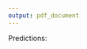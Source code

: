 ```yaml
---
output: pdf_document
---
```



Predictions:

\begin{enumerate}

\item The first hypothesis relies on a well-known restriction on the Spanish 
rhyme, namely that Spanish only allows a maximum of three rhyme segments 
(Harris 1983).  Thus if a sequence of CGVGC:  

\begin{center}Consonant + Glide + Vowel + Glide + Consonant\end{center}

is allowed (e.g., nonce word la.ca.puais.to) the glide should be in the onset, 
because otherwise the rhyme would contain four segments and would be illicit. 
Stimuli in this group consisted of four-syllable nonce words that contained a 
postconsonantal high vocoid followed by a triphthong (four segment rhyme or 
complex onset + three segment rhyme). Four syllable words were created to 
avoid a glide + vowel sequence too close to the beginning or end of the word, 
positions known to favor hiatuses in some dialects (Hualde 1999, 2005).
 
O sea, que no debería haber hiato en estas secuencias y el vocoide que sigue 
al ataque debería ser una deslizada, lo mismo que el que precede a la coda
 
\item The second set of stimuli was designed around the hypothesis that, if the 
glide is in the onset, there should be onset co-occurrence restrictions, i.e., 
only some combinations of consonant + glide should be possible as complex 
clusters. For instance, a palatal consonant + homorganic glide [j] (e.g., 
\*ch[j]aba) should be disallowed because their articulations are too similar. 
For the second set of stimuli, subjects were also given a grammaticality 
judgment task. Oral production data will be analyzed by two judges first 
impressionistically and then with Praat according to duration and F1/F2 
values.

O sea, que sí debería haber hiato en estas secuencias y el vocoide que sigue 
al ataque debería ser una vocal

\end{enumerate}

